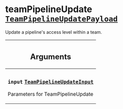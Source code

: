 <!--
  _____   ____    _   _  ____ _______   ______ _____ _____ _______
  |  __  / __   |  | |/ __ __   __| |  ____|  __ _   _|__   __|
  | |  | | |  | | |  | | |  | | | |    | |__  | |  | || |    | |
  | |  | | |  | | | . ` | |  | | | |    |  __| | |  | || |    | |
  | |__| | |__| | | |  | |__| | | |    | |____| |__| || |_   | |
  |_____/ ____/  |_| _|____/  |_|    |______|_____/_____|  |_|
  This file is auto-generated by script/generate_graphql_api_content.sh,
  please build the schema.json by running `rails api:graph:export`
  with https://github.com/buildkite/buildkite/,
  replace the content in data/graphql_data_schema.json
  and run the generation script `./scripts/generate-graphql-api-content.sh`.
-->
<!-- vale off -->

<h1 class="has-pills" data-algolia-exclude>
  teamPipelineUpdate
  <a href="/docs/apis/graphql/schemas/object/teampipelineupdatepayload" class="pill pill--object pill--normal-case pill--large" title="Go to OBJECT TeamPipelineUpdatePayload"><code>TeamPipelineUpdatePayload</code></a>

</h1>
<!-- vale on -->

<p>Update a pipeline's access level within a team.</p>

<table class="responsive-table responsive-table--single-column-rows">
  <thead>
    <th>
      <h2 data-algolia-exclude>Arguments</h2>
    </th>
  </thead>
  <tbody>
    <tr>
      <td>
        <h3 class="is-small has-pills">
          <code>input</code>
          <a
            href="/docs/apis/graphql/schemas/input_object/teampipelineupdateinput"
            class="pill pill--input_object pill--normal-case pill--medium"
            title="Go to INPUT_OBJECT TeamPipelineUpdateInput"
          >
            <code>TeamPipelineUpdateInput</code>
          </a>
        </h3>
        <p>Parameters for TeamPipelineUpdate</p>
      </td>
    </tr>
  </tbody>
</table>
